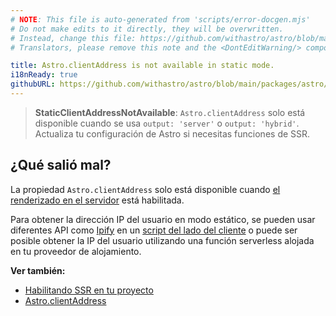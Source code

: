 ```yaml
---
# NOTE: This file is auto-generated from 'scripts/error-docgen.mjs'
# Do not make edits to it directly, they will be overwritten.
# Instead, change this file: https://github.com/withastro/astro/blob/main/packages/astro/src/core/errors/errors-data.ts
# Translators, please remove this note and the <DontEditWarning/> component.

title: Astro.clientAddress is not available in static mode.
i18nReady: true
githubURL: https://github.com/withastro/astro/blob/main/packages/astro/src/core/errors/errors-data.ts
---
```


> **StaticClientAddressNotAvailable**: `Astro.clientAddress` solo está disponible cuando se usa `output: 'server'` o `output: 'hybrid'`. Actualiza tu configuración de Astro si necesitas funciones de SSR.

## ¿Qué salió mal?

La propiedad `Astro.clientAddress` solo está disponible cuando [el renderizado en el servidor](/es/guides/server-side-rendering/) está habilitada.

Para obtener la dirección IP del usuario en modo estático, se pueden usar diferentes API como [Ipify](https://www.ipify.org/) en un [script del lado del cliente](/es/guides/client-side-scripts/) o puede ser posible obtener la IP del usuario utilizando una función serverless alojada en tu proveedor de alojamiento.

**Ver también:**

-  [Habilitando SSR en tu proyecto](/es/guides/server-side-rendering/)
-  [Astro.clientAddress](/es/reference/api-reference/#astroclientaddress)
